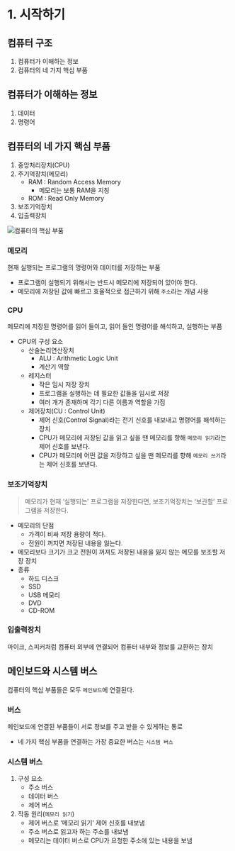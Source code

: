 # 1. 시작하기

## 컴퓨터 구조

1. 컴퓨터가 이해하는 정보
2. 컴퓨터의 네 가지 핵심 부품

## 컴퓨터가 이해하는 정보

1. 데이터
2. 명령어

## 컴퓨터의 네 가지 핵심 부품

1. 중앙처리장치(CPU)
2. 주기억장치(메모리)
   - RAM : Random Access Memory
     - 메모리는 보통 RAM을 지칭
   - ROM : Read Only Memory
3. 보조기억장치
4. 입출력장치

![컴퓨터의 핵심 부품](/cs/컴퓨터의핵심부품.png)

### 메모리

<Callout>현재 실행되는 프로그램의 명령어와 데이터를 저장하는 부품</Callout>

- 프로그램이 실행되기 위해서는 반드시 메모리에 저장되어 있어야 한다.
- 메모리에 저장된 값에 빠르고 효율적으로 접근하기 위해 `주소`라는 개념 사용

### CPU

<Callout>메모리에 저장된 명령어를 읽어 들이고, 읽어 들인 명령어를 해석하고, 실행하는 부품</Callout>

- CPU의 구성 요소
  - 산술논리연산장치
    - ALU : Arithmetic Logic Unit
    - 계산기 역할
  - 레지스터
    - 작은 임시 저장 장치
    - 프로그램을 실행하는 데 필요한 값들을 임시로 저장
    - 여러 개가 존재하며 각기 다른 이름과 역할을 가짐
  - 제어장치(CU : Control Unit)
    - 제어 신호(Control Signal)라는 전기 신호를 내보내고 명령어를 해석하는 장치
    - CPU가 메모리에 저장된 값을 읽고 싶을 땐 메모리를 향해 `메모리 읽기`라는 제어 신호를 보낸다.
    - CPU가 메모리에 어떤 값을 저장하고 싶을 땐 메모리를 향해 `메모리 쓰기`라는 제어 신호를 보낸다.

### 보조기억장치

> 메모리가 현재 ‘실행되는’ 프로그램을 저장한다면, 보조기억장치는 ‘보관할’ 프로그램을 저장한다.

- 메모리의 단점
  - 가격이 비싸 저장 용량이 적다.
  - 전원이 꺼지면 저장된 내용을 잃는다.
- 메모리보다 크기가 크고 전원이 꺼져도 저장된 내용을 잃지 않는 메모를 보조할 저장 장치
- 종류
  - 하드 디스크
  - SSD
  - USB 메모리
  - DVD
  - CD-ROM

### 입출력장치

<Callout>마이크, 스피커처럼 컴퓨터 외부에 연결되어 컴퓨터 내부와 정보를 교환하는 장치</Callout>

## 메인보드와 시스템 버스

컴퓨터의 핵심 부품들은 모두 `메인보드`에 연결된다.

### 버스

<Callout>메인보드에 연결된 부품들이 서로 정보를 주고 받을 수 있게하는 통로</Callout>

- 네 가지 핵심 부품을 연결하는 가장 중요한 버스는 `시스템 버스`

### 시스템 버스

1. 구성 요소
   - 주소 버스
   - 데이터 버스
   - 제어 버스
2. 작동 원리(`메모리 읽기`)
   - 제어 버스로 ‘메모리 읽기’ 제어 신호를 내보냄
   - 주소 버스로 읽고자 하는 주소를 내보냄
   - 메모리는 데이터 버스로 CPU가 요청한 주소에 있는 내용을 보냄
